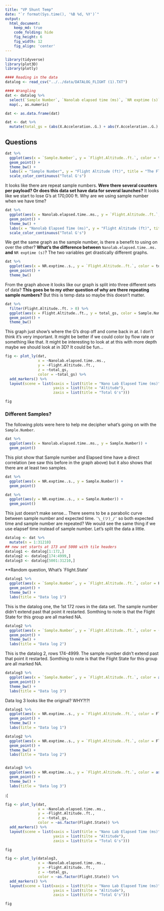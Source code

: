 ```yaml
---
title: "VP Shunt Temp"
date: "`r format(Sys.time(), '%B %d, %Y')`"
output:
  html_document:  
    keep_md: true
    code_folding: hide
    fig_height: 6
    fig_width: 12
    fig_align: 'center'
---
```




```r
library(tidyverse)
library(plot3D)
library(plotly)

#### Reading in the data
datalog <- read_csv("../../data/DATALOG_FLIGHT (1).TXT") 
```


```r
#### Wrangling 
dat <- datalog %>%
  select(`Sample Number`, `Nanolab elapsed time (ms)`, `NR exptime (s)`, `X Acceleration (G)`, `Y Acceleration (G)`, `Z Acceleration (G)`, `Flight Altitude (ft)`, `Flight State`) %>% 
  map(., as.numeric)

dat <- as.data.frame(dat)

dat <- dat %>% 
  mutate(total_gs = (abs(X.Acceleration..G.) + abs(Y.Acceleration..G.) + abs(Z.Acceleration..G.)))
```

## Questions

```r
dat %>% 
  ggplot(aes(x = `Sample.Number`, y = `Flight.Altitude..ft.`, color = total_gs)) +
  geom_point() +
  theme_bw() + 
  labs(x = "Sample Number", y = "Flight Altitude (ft)", title = "The Flight pattern for Altitude and G's dependent of Sample Number") + 
  scale_color_continuous("Total G's")

```

It looks like there are repeat sample numbers. **Were there several counters per payload? Or does this data set have data for several launches?** It looks like we start to lose G's at  170,000 ft. Why are we using sample number when we have time?

```r
dat %>% 
  ggplot(aes(x = Nanolab.elapsed.time..ms., y = `Flight.Altitude..ft.`, color = total_gs)) +
  geom_point() +
  theme_bw() + 
  labs(x = "Nanolab Elapsed Time (ms)", y = "Flight Altitude (ft)", title = "The Flight pattern for Altitude and G's dependent of Time") + 
  scale_color_continuous("Total G's")
```

We get the same graph as the sample number, is there a benefit to using on over the other? **What's the difference between** `Nanolab.elapsed.time..ms.` **and** `NR exptime (s)`?  The two variables get drastically different graphs.

```r
dat %>% 
  ggplot(aes(x = NR.exptime..s., y = `Flight.Altitude..ft.`, color = total_gs)) +
  geom_point() +
  theme_bw()
```

From the graph above it looks like our graph is split into three different sets of data? **This goes be to my other question of why are there repeating sample numbers?** But this is temp data so maybe this doesn't matter.


```r
dat %>% 
  filter(Flight.Altitude..ft. > 0) %>% 
  ggplot(aes(x = Flight.Altitude..ft., y = total_gs, color = Sample.Number)) +
  geom_point() +
  theme_bw()
```

This graph just show's where the G's drop off and come back in at. I don't think it's very important. It might be better if we could color by flow rate or something like that. It might be interesting to look at at this with more depth maybe we should look at in 3D? It could be fun...

```r
fig <- plot_ly(dat, 
               x = ~Nanolab.elapsed.time..ms., 
               y = ~Flight.Altitude..ft., 
               z = ~total_gs, 
               color = ~total_gs) %>% 
  add_markers() %>% 
  layout(scene = list(xaxis = list(title = "Nano Lab Elapsed Time (ms)"),
                      yaxis = list(tilte = "Altitude"),
                      zaxis = list(title = "Total G's")))

fig
```

### Different Samples? 

The following plots were here to help me decipher what's going on with the `Sample.Number`.

```r
dat %>% 
  ggplot(aes(x = Nanolab.elapsed.time..ms., y = Sample.Number)) +
  geom_point()

```

This plot show that Sample number and Elapsed time have a direct correlation (we saw this before in the graph above) but it also shows that there are at least two samples.

```r
dat %>% 
  ggplot(aes(x = NR.exptime..s., y = Sample.Number)) +
  geom_point()

dat %>% 
  ggplot(aes(y = NR.exptime..s., x = Sample.Number)) +
  geom_point()
```

This just doesn't make sense...  There seems to be a parabolic curve between sample number and expected time. `¯\_(ツ)_/¯` so both expected time and sample number are repeated? We would see the same thing if we use elapsef time instead of sample number. Let's split the data a little.


```r
datalog <- dat %>% 
  mutate(n = 1:31210)
## new set starts at 173 and 5000 with tile headers
datalog1 <- datalog[1:172,]
datalog2 <- datalog[174:4999,]
datalog3 <- datalog[5001:31210,]

```

**Random question, What's `Flight.State'

```r

datalog1 %>% 
  ggplot(aes(x = `Sample.Number`, y = `Flight.Altitude..ft.`, color = Flight.State)) +
  geom_point() +
  theme_bw() +
  labs(title = "Data log 1")

```

This is the datalog one, the 1st 172 rows in the data set. The sample number didn't extend past that point it restarted. Somthing to note is that the Flight State for this group are all marked NA.


```r
datalog2 %>% 
  ggplot(aes(x = `Sample.Number`, y = `Flight.Altitude..ft.`, color = (Flight.State))) +
  geom_point() +
  theme_bw() +
  labs(title = "Data log 2")
```

This is the datalog 2, rows 174-4999. The sample number didn't extend past that point it restarted. Somthing to note is that the Flight State for this group are all marked NA.

```r

datalog3 %>% 
  ggplot(aes(x = `Sample.Number`, y = `Flight.Altitude..ft.`, color = as.factor(Flight.State))) +
  geom_point() +
  theme_bw() +
  labs(title = "Data log 3")

```

Data log 3 looks like the original? WHY?!?!

```r
datalog1 %>% 
  ggplot(aes(x = NR.exptime..s., y = `Flight.Altitude..ft.`, color = Flight.State)) +
  geom_point() +
  theme_bw() +
  labs(title = "Data log 1")

datalog2 %>% 
  ggplot(aes(x = NR.exptime..s., y = `Flight.Altitude..ft.`, color = Flight.State)) +
  geom_point() +
  theme_bw() +
  labs(title = "Data log 2")


datalog3 %>% 
  ggplot(aes(x = NR.exptime..s., y = `Flight.Altitude..ft.`, color = as.factor(Flight.State))) +
  geom_point() +
  theme_bw() +
  labs(title = "Data log 3")

```

:(

```r
fig <- plot_ly(dat, 
               x = ~Nanolab.elapsed.time..ms., 
               y = ~Flight.Altitude..ft., 
               z = ~total_gs, 
               color = ~as.factor(Flight.State)) %>% 
  add_markers() %>% 
  layout(scene = list(xaxis = list(title = "Nano Lab Elapsed Time (ms)"),
                      yaxis = list(tilte = "Altitude"),
                      zaxis = list(title = "Total G's")))

fig
```



```r
fig <- plot_ly(datalog3, 
               x = ~Nanolab.elapsed.time..ms., 
               y = ~Flight.Altitude..ft., 
               z = ~total_gs, 
               color = ~as.factor(Flight.State)) %>% 
  add_markers() %>% 
  layout(scene = list(xaxis = list(title = "Nano Lab Elapsed Time (ms)"),
                      yaxis = list(tilte = "Altitude"),
                      zaxis = list(title = "Total G's")))

fig
```



